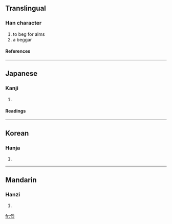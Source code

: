 ==Translingual==
===Han character===
{{Han char|rn=20|rad=勹|as=03|sn=5|four=|canj=心卜女 (PYV), X心卜女 (XPYV)}}
# to beg for alms
# a beggar
====References====
{{Han ref|kx=0150.260|dkj=02505|dj=0340.010|hdz=10257.050|uh=5304|ud=21252}}
----
==Japanese==
===Kanji===
{{ja-kanji|grade=|rs=勹03}}
# {{defn|Japanese}} 
====Readings====
{{ja-readings|on=[[かい]] (kai)|kun=[[もとめる]] (motomeru)}}
----
==Korean==
===Hanja===
{{ko-hanja|hangeul=[[개]], [[갈]]|rv=gae, gal|mr=kae, kal}}
# {{defn|Korean}}
----
==Mandarin==
===Hanzi===
{{cmn-hanzi|pin=[[gài]] ([[gai4]])|wg=kai<sup>4</sup>}}
# {{defn|Mandarin}}

[[fr:匄]]